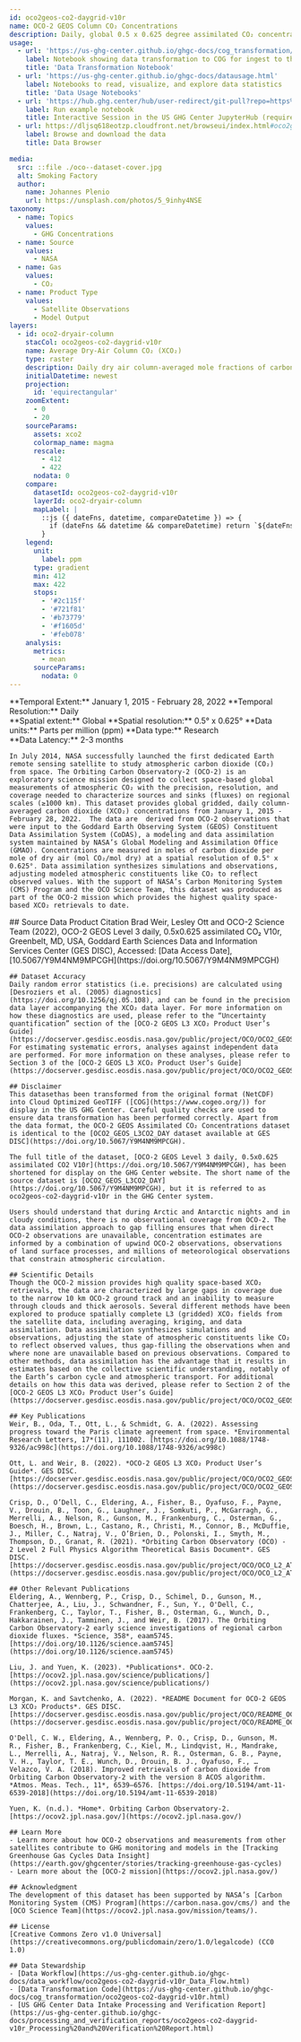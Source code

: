 ```yaml
---
id: oco2geos-co2-daygrid-v10r
name: OCO-2 GEOS Column CO₂ Concentrations
description: Daily, global 0.5 x 0.625 degree assimilated CO₂ concentrations derived from OCO-2 satellite data, version 10r
usage:
  - url: 'https://us-ghg-center.github.io/ghgc-docs/cog_transformation/oco2geos-co2-daygrid-v10r.html'
    label: Notebook showing data transformation to COG for ingest to the US GHG Center
    title: 'Data Transformation Notebook'
  - url: 'https://us-ghg-center.github.io/ghgc-docs/datausage.html'
    label: Notebooks to read, visualize, and explore data statistics
    title: 'Data Usage Notebooks'
  - url: 'https://hub.ghg.center/hub/user-redirect/git-pull?repo=https%3A%2F%2Fgithub.com%2FUS-GHG-Center%2Fghgc-docs&urlpath=tree%2Fghgc-docs%2Fuser_data_notebooks%2Foco2geos-co2-daygrid-v10r_User_Notebook.ipynb&branch=main'
    label: Run example notebook
    title: Interactive Session in the US GHG Center JupyterHub (requires account)
  - url: https://dljsq618eotzp.cloudfront.net/browseui/index.html#oco2geos-co2-daygrid-v10r/
    label: Browse and download the data
    title: Data Browser

media:
  src: ::file ./oco--dataset-cover.jpg
  alt: Smoking Factory
  author:
    name: Johannes Plenio
    url: https://unsplash.com/photos/5_9inhy4NSE
taxonomy:
  - name: Topics
    values:
      - GHG Concentrations
  - name: Source
    values:
      - NASA
  - name: Gas
    values:
      - CO₂
  - name: Product Type
    values:
      - Satellite Observations
      - Model Output
layers:
  - id: oco2-dryair-column
    stacCol: oco2geos-co2-daygrid-v10r
    name: Average Dry-Air Column CO₂ (XCO₂)
    type: raster
    description: Daily dry air column-averaged mole fractions of carbon dioxide created from data assimilations of OCO-2 satellite retrievals.
    initialDatetime: newest
    projection:
      id: 'equirectangular'
    zoomExtent:
      - 0
      - 20
    sourceParams:
      assets: xco2
      colormap_name: magma
      rescale:
        - 412
        - 422
      nodata: 0
    compare:
      datasetId: oco2geos-co2-daygrid-v10r
      layerId: oco2-dryair-column
      mapLabel: |
        ::js ({ dateFns, datetime, compareDatetime }) => {
          if (dateFns && datetime && compareDatetime) return `${dateFns.format(datetime, 'LLL yyyy')} VS ${dateFns.format(compareDatetime, 'LLL yyyy')}`;
        }
    legend:
      unit:
        label: ppm
      type: gradient
      min: 412
      max: 422
      stops:
        - '#2c115f'
        - '#721f81'
        - '#b73779'
        - '#f1605d'
        - '#feb078'
    analysis:
      metrics:
        - mean
      sourceParams:
        nodata: 0          
---
```


<Block>
  <Prose>
    **Temporal Extent:** January 1, 2015 - February 28, 2022      
    **Temporal Resolution:** Daily<br /> 
    **Spatial extent:** Global    
    **Spatial resolution:** 0.5° x 0.625°   
    **Data units:**  Parts per million (ppm)       
    **Data type:** Research<br /> 
    **Data Latency:** 2-3 months

    In July 2014, NASA successfully launched the first dedicated Earth remote sensing satellite to study atmospheric carbon dioxide (CO₂)  from space. The Orbiting Carbon Observatory-2 (OCO-2) is an exploratory science mission designed to collect space-based global measurements of atmospheric CO₂ with the precision, resolution, and coverage needed to characterize sources and sinks (fluxes) on regional scales (≥1000 km). This dataset provides global gridded, daily column-averaged carbon dioxide (XCO₂) concentrations from January 1, 2015 - February 28, 2022.  The data are  derived from OCO-2 observations that were input to the Goddard Earth Observing System (GEOS) Constituent Data Assimilation System (CoDAS), a modeling and data assimilation system maintained by NASA’s Global Modeling and Assimilation Office (GMAO). Concentrations are measured in moles of carbon dioxide per mole of dry air (mol CO₂/mol dry) at a spatial resolution of 0.5° x 0.625°. Data assimilation synthesizes simulations and observations, adjusting modeled atmospheric constituents like CO₂ to reflect observed values. With the support of NASA’s Carbon Monitoring System (CMS) Program and the OCO Science Team, this dataset was produced as part of the OCO-2 mission which provides the highest quality space-based XCO₂ retrievals to date.     

  </Prose>
</Block>
<Block>
  <Prose>
    ## Source Data Product Citation
    Brad Weir, Lesley Ott and OCO-2 Science Team (2022), OCO-2 GEOS Level 3 daily, 0.5x0.625 assimilated CO₂ V10r, Greenbelt, MD, USA, Goddard Earth Sciences Data and Information Services Center (GES DISC), Accessed: [Data Access Date], [10.5067/Y9M4NM9MPCGH](https://doi.org/10.5067/Y9M4NM9MPCGH)

    ## Dataset Accuracy
    Daily random error statistics (i.e. precisions) are calculated using [Desroziers et al. (2005) diagnostics](https://doi.org/10.1256/qj.05.108), and can be found in the precision data layer accompanying the XCO₂ data layer. For more information on how these diagnostics are used, please refer to the “Uncertainty quantification” section of the [OCO-2 GEOS L3 XCO₂ Product User’s Guide](https://docserver.gesdisc.eosdis.nasa.gov/public/project/OCO/OCO2_GEOS_L3_User_Guide.pdf). For estimating systematic errors, analyses against independent data are performed. For more information on these analyses, please refer to Section 3 of the [OCO-2 GEOS L3 XCO₂ Product User’s Guide](https://docserver.gesdisc.eosdis.nasa.gov/public/project/OCO/OCO2_GEOS_L3_User_Guide.pdf).

    ## Disclaimer
    This datasethas been transformed from the original format (NetCDF) into Cloud Optimized GeoTIFF ([COG](https://www.cogeo.org/)) for display in the US GHG Center. Careful quality checks are used to ensure data transformation has been performed correctly. Apart from the data format, the OCO-2 GEOS Assimilated CO₂ Concentrations dataset is identical to the [OCO2_GEOS_L3CO2_DAY dataset available at GES DISC](https://doi.org/10.5067/Y9M4NM9MPCGH). 
    
    The full title of the dataset, [OCO-2 GEOS Level 3 daily, 0.5x0.625 assimilated CO2 V10r](https://doi.org/10.5067/Y9M4NM9MPCGH), has been shortened for display on the GHG Center website. The short name of the source dataset is [OCO2_GEOS_L3CO2_DAY](https://doi.org/10.5067/Y9M4NM9MPCGH), but it is referred to as oco2geos-co2-daygrid-v10r in the GHG Center system.  

    Users should understand that during Arctic and Antarctic nights and in cloudy conditions, there is no observational coverage from OCO-2. The data assimilation approach to gap filling ensures that when direct OCO-2 observations are unavailable, concentration estimates are informed by a combination of upwind OCO-2 observations, observations of land surface processes, and millions of meteorological observations that constrain atmospheric circulation.
    
    ## Scientific Details
    Though the OCO-2 mission provides high quality space-based XCO₂ retrievals, the data are characterized by large gaps in coverage due to the narrow 10 km OCO-2 ground track and an inability to measure through clouds and thick aerosols. Several different methods have been explored to produce spatially complete L3 (gridded) XCO₂ fields from the satellite data, including averaging, kriging, and data assimilation. Data assimilation synthesizes simulations and observations, adjusting the state of atmospheric constituents like CO₂ to reflect observed values, thus gap-filling the observations when and where none are unavailable based on previous observations. Compared to other methods, data assimilation has the advantage that it results in estimates based on the collective scientific understanding, notably of the Earth’s carbon cycle and atmospheric transport. For additional details on how this data was derived, please refer to Section 2 of the [OCO-2 GEOS L3 XCO₂ Product User’s Guide](https://docserver.gesdisc.eosdis.nasa.gov/public/project/OCO/OCO2_GEOS_L3_User_Guide.pdf).  

    ## Key Publications
    Weir, B., Oda, T., Ott, L., & Schmidt, G. A. (2022). Assessing progress toward the Paris climate agreement from space. *Environmental Research Letters, 17*(11), 111002. [https://doi.org/10.1088/1748-9326/ac998c](https://doi.org/10.1088/1748-9326/ac998c)
    
    Ott, L. and Weir, B. (2022). *OCO-2 GEOS L3 XCO₂ Product User’s Guide*. GES DISC. [https://docserver.gesdisc.eosdis.nasa.gov/public/project/OCO/OCO2_GEOS_L3_User_Guide.pdf](https://docserver.gesdisc.eosdis.nasa.gov/public/project/OCO/OCO2_GEOS_L3_User_Guide.pdf)
    
    Crisp, D., O’Dell, C., Eldering, A., Fisher, B., Oyafuso, F., Payne, V., Drouin, B., Toon, G., Laughner, J., Somkuti, P., McGarragh, G., Merrelli, A., Nelson, R., Gunson, M., Frankenburg, C., Osterman, G., Boesch, H., Brown, L., Castano, R., Christi, M., Connor, B., McDuffie, J., Miller, C., Natraj, V., O’Brien, D., Polonski, I., Smyth, M., Thompson, D., Granat, R. (2021). *Orbiting Carbon Observatory (OCO) - 2 Level 2 Full Physics Algorithm Theoretical Basis Document*. GES DISC. [https://docserver.gesdisc.eosdis.nasa.gov/public/project/OCO/OCO_L2_ATBD.pdf](https://docserver.gesdisc.eosdis.nasa.gov/public/project/OCO/OCO_L2_ATBD.pdf)

    ## Other Relevant Publications
    Eldering, A., Wennberg, P., Crisp, D., Schimel, D., Gunson, M., Chatterjee, A., Liu, J., Schwandner, F., Sun, Y., O'Dell, C., Frankenberg, C., Taylor, T., Fisher, B., Osterman, G., Wunch, D., Hakkarainen, J., Tamminen, J., and Weir, B. (2017). The Orbiting Carbon Observatory-2 early science investigations of regional carbon dioxide fluxes. *Science, 358*, eaam5745. [https://doi.org/10.1126/science.aam5745](https://doi.org/10.1126/science.aam5745)
    
    Liu, J. and Yuen, K. (2023). *Publications*. OCO-2. [https://ocov2.jpl.nasa.gov/science/publications/](https://ocov2.jpl.nasa.gov/science/publications/)
    
    Morgan, K. and Savtchenko, A. (2022). *README Document for OCO-2 GEOS L3 XCO₂ Products*. GES DISC. [https://docserver.gesdisc.eosdis.nasa.gov/public/project/OCO/README_OCO2_GEOS.pdf](https://docserver.gesdisc.eosdis.nasa.gov/public/project/OCO/README_OCO2_GEOS.pdf)
    
    O'Dell, C. W., Eldering, A., Wennberg, P. O., Crisp, D., Gunson, M. R., Fisher, B., Frankenberg, C., Kiel, M., Lindqvist, H., Mandrake, L., Merrelli, A., Natraj, V., Nelson, R. R., Osterman, G. B., Payne, V. H., Taylor, T. E., Wunch, D., Drouin, B. J., Oyafuso, F., … Velazco, V. A. (2018). Improved retrievals of carbon dioxide from Orbiting Carbon Observatory-2 with the version 8 ACOS algorithm. *Atmos. Meas. Tech., 11*, 6539–6576. [https://doi.org/10.5194/amt-11-6539-2018](https://doi.org/10.5194/amt-11-6539-2018) 
    
    Yuen, K. (n.d.). *Home*. Orbiting Carbon Observatory-2. [https://ocov2.jpl.nasa.gov/](https://ocov2.jpl.nasa.gov/)    
    
    ## Learn More
    - Learn more about how OCO-2 observations and measurements from other satellites contribute to GHG monitoring and models in the [Tracking Greenhouse Gas Cycles Data Insight](https://earth.gov/ghgcenter/stories/tracking-greenhouse-gas-cycles) 
    - Learn more about the [OCO-2 mission](https://ocov2.jpl.nasa.gov/)

    ## Acknowledgment
    The development of this dataset has been supported by NASA’s [Carbon Monitoring System (CMS) Program](https://carbon.nasa.gov/cms/) and the [OCO Science Team](https://ocov2.jpl.nasa.gov/mission/teams/).    
    
    ## License
    [Creative Commons Zero v1.0 Universal](https://creativecommons.org/publicdomain/zero/1.0/legalcode) (CC0 1.0)   

    ## Data Stewardship
    - [Data Workflow](https://us-ghg-center.github.io/ghgc-docs/data_workflow/oco2geos-co2-daygrid-v10r_Data_Flow.html)
    - [Data Transformation Code](https://us-ghg-center.github.io/ghgc-docs/cog_transformation/oco2geos-co2-daygrid-v10r.html)
    - [US GHG Center Data Intake Processing and Verification Report](https://us-ghg-center.github.io/ghgc-docs/processing_and_verification_reports/oco2geos-co2-daygrid-v10r_Processing%20and%20Verification%20Report.html)

  </Prose>
</Block>
